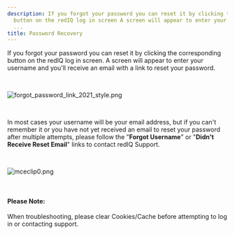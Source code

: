```yaml
---
description: If you forgot your password you can reset it by clicking the corresponding
  button on the redIQ log in screen A screen will appear to enter your username and
  ...
title: Password Recovery
---
```


If you forgot your password you can reset it by clicking the corresponding button on the redIQ log in screen. A screen will appear to enter your username and you'll receive an email with a link to reset your password. 


 


<Frame caption="Password recovery option highlighted on the login screen.">
  <img src="/images/rediq/44114ade2669065c8f98b38b59723ad746cd8c9a.png" alt="forgot_password_link_2021_style.png" />
</Frame>


 


In most cases your username will be your email address, but if you can't remember it or you have not yet received an email to reset your password after multiple attempts, please follow the "**Forgot Username**" or "**Didn't Receive Reset Email**" links to contact redIQ Support.


 


<Frame caption="Overview of customizable report options for property and research data.">
  <img src="/images/rediq/f387ba8a59f910c38b77fa8364e803d4084856c2.png" alt="mceclip0.png" />
</Frame>


 



#### Please Note:


When troubleshooting, please clear Cookies/Cache before attempting to log in or contacting support.